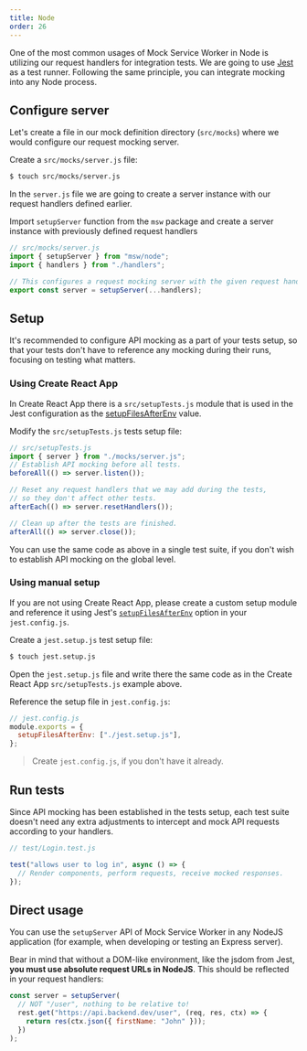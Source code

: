 ```yaml
---
title: Node
order: 26
---
```


One of the most common usages of Mock Service Worker in Node is utilizing our request handlers for integration tests. We are going to use [Jest](https://jestjs.io/) as a test runner. Following the same principle, you can integrate mocking into any Node process.

## Configure server

Let's create a file in our mock definition directory (`src/mocks`) where we would configure our request mocking server.

<Action>
  Create a <code>src/mocks/server.js</code> file:
</Action>

```bash
$ touch src/mocks/server.js
```

In the `server.js` file we are going to create a server instance with our request handlers defined earlier.

<Action>
  Import <code>setupServer</code> function from the <code>msw</code> package and
  create a server instance with previously defined request handlers
</Action>

```js showLineNumbers focusedLines=2,7-8
// src/mocks/server.js
import { setupServer } from "msw/node";
import { handlers } from "./handlers";

// This configures a request mocking server with the given request handlers.
export const server = setupServer(...handlers);
```

## Setup

It's recommended to configure API mocking as a part of your tests setup, so that your tests don't have to reference any mocking during their runs, focusing on testing what matters.

### Using Create React App

In Create React App there is a `src/setupTests.js` module that is used in the Jest configuration as the [setupFilesAfterEnv](https://jestjs.io/docs/en/configuration.html#setupfilesafterenv-array) value.

<Action>
  Modify the <code>src/setupTests.js</code> tests setup file:
</Action>

```js showLineNumbers
// src/setupTests.js
import { server } from "./mocks/server.js";
// Establish API mocking before all tests.
beforeAll(() => server.listen());

// Reset any request handlers that we may add during the tests,
// so they don't affect other tests.
afterEach(() => server.resetHandlers());

// Clean up after the tests are finished.
afterAll(() => server.close());
```

<Hint>
  You can use the same code as above in a single test suite, if you don't wish
  to establish API mocking on the global level.
</Hint>

### Using manual setup

If you are not using Create React App, please create a custom setup module and reference it using Jest's [`setupFilesAfterEnv`](https://jestjs.io/docs/en/configuration#setupfilesafterenv-array) option in your `jest.config.js`.

<Action>
  Create a <code>jest.setup.js</code> test setup file:
</Action>

```bash
$ touch jest.setup.js
```

Open the `jest.setup.js` file and write there the same code as in the Create React App `src/setupTests.js` example above.

<Action>
  Reference the setup file in <code>jest.config.js</code>:
</Action>

```js
// jest.config.js
module.exports = {
  setupFilesAfterEnv: ["./jest.setup.js"],
};
```

> Create `jest.config.js`, if you don't have it already.

## Run tests

Since API mocking has been established in the tests setup, each test suite doesn't need any extra adjustments to intercept and mock API requests according to your handlers.

```js showLineNumbers
// test/Login.test.js

test("allows user to log in", async () => {
  // Render components, perform requests, receive mocked responses.
});
```

## Direct usage

You can use the `setupServer` API of Mock Service Worker in any NodeJS application (for example, when developing or testing an Express server).

Bear in mind that without a DOM-like environment, like the jsdom from Jest, **you must use absolute request URLs in NodeJS**. This should be reflected in your request handlers:

```js showLineNumbers focusedLines=2
const server = setupServer(
  // NOT "/user", nothing to be relative to!
  rest.get("https://api.backend.dev/user", (req, res, ctx) => {
    return res(ctx.json({ firstName: "John" }));
  })
);
```
